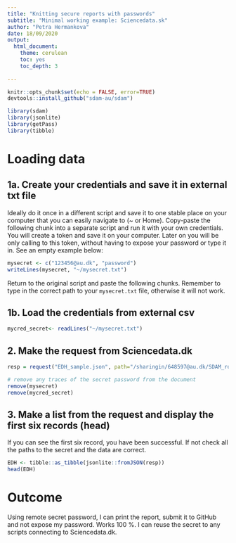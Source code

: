```yaml
---
title: "Knitting secure reports with passwords"
subtitle: "Minimal working example: Sciencedata.sk"
author: "Petra Hermankova"
date: 18/09/2020
output:
  html_document:
    theme: cerulean
    toc: yes
    toc_depth: 3
    
---
```



```r
knitr::opts_chunk$set(echo = FALSE, error=TRUE)
devtools::install_github("sdam-au/sdam")

library(sdam)
library(jsonlite)
library(getPass)
library(tibble)
```

# Loading data

## 1a. Create your credentials and save it in external txt file
Ideally do it once in a different script and save it to one stable place on your computer that you can easily navigate to (~ or Home). Copy-paste the following chunk into a separate script and run it with your own credentials. You will create a token and save it on your computer. Later on you will be only calling to this token, without having to expose your password or type it in. See an empty example below: 

```r
mysecret <- c("123456@au.dk", "password")
writeLines(mysecret, "~/mysecret.txt")
```

Return to the original script and paste the following chunks. Remember to type in the correct path to your `mysecret.txt` file, otherwise it will not work.

## 1b. Load the credentials from external csv
```r
mycred_secret<- readLines("~/mysecret.txt")
```

## 2. Make the request from Sciencedata.dk
```r
resp = request("EDH_sample.json", path="/sharingin/648597@au.dk/SDAM_root/SDAM_data/EDH/", method="GET", cred=mycred_secret)

# remove any traces of the secret password from the document
remove(mysecret)
remove(mycred_secret)
```

## 3. Make a list from the request and display the first six records (head)
If you can see the first six record, you have been successful. If not check all the paths to the secret and the data are correct.

```r
EDH <- tibble::as_tibble(jsonlite::fromJSON(resp))
head(EDH)
```

# Outcome

Using remote secret password, I can print the report, submit it to GitHub and not expose my password. Works 100 %. I can reuse the secret to any scripts connecting to Sciencedata.dk.
